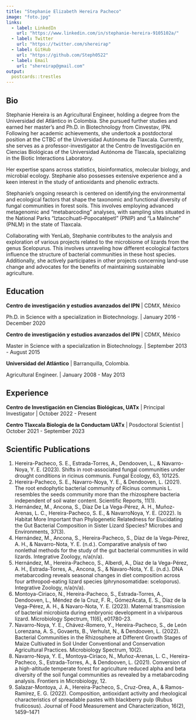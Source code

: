 ```yaml
---
title: "Stephanie Elizabeth Hereira Pacheco"
image: "foto.jpg"
links:
  - label: LinkedIn
    url: "https://www.linkedin.com/in/stephanie-hereira-9105102a/"
  - label: Twitter
    url: "https://twitter.com/shereirap"
  - label: GitHub
    url: "https://github.com/Steph0522"
  - label: Email
    url: "shereirap@gmail.com"
output:
  postcards::trestles
---
```

 
## Bio
 

Stephanie Hereira is an Agricultural Engineer, holding a degree from the Universidad del Atlántico in Colombia. She pursued further studies and earned her master's and Ph.D. in Biotechnology from Cinvestav, IPN. Following her academic achievements, she undertook a postdoctoral position at the CTBC of the Universidad Autónoma de Tlaxcala. Currently, she serves as a professor-investigator at the Centro de Investigación en Ciencias Biológicas of the Universidad Autónoma de Tlaxcala, specializing in the Biotic Interactions Laboratory.

Her expertise spans across statistics, bioinformatics, molecular biology, and microbial ecology. Stephanie also possesses extensive experience and a keen interest in the study of antioxidants and phenolic extracts.

Stephanie's ongoing research is centered on identifying the environmental and ecological factors that shape the taxonomic and functional diversity of fungal communities in forest soils. This involves employing advanced metagenomic and "metabarcoding" analyses, with sampling sites situated in the National Parks "Iztaccíhuatl–Popocatépetl" (PNIP) and "La Malinche" (PNLM) in the state of Tlaxcala.

Collaborating with YenLab, Stephanie contributes to the analysis and exploration of various projects related to the microbiome of lizards from the genus Scelopurus. This involves unraveling how different ecological factors influence the structure of bacterial communities in these host species. Additionally, she actively participates in other projects concerning land-use change and advocates for the benefits of maintaining sustainable agriculture.




## Education

**Centro de investigación y estudios avanzados del IPN** | CDMX, México 

Ph.D. in Science with a specialization in Biotechnology. | January 2016 - December 2020

**Centro de investigación y estudios avanzados del IPN** | CDMX, México 

Master in Science with a specialization in Biotechnology. | September 2013 - August 2015

**Universidad del Atlántico** | Barranquilla, Colombia. 

Agricultural Engineer. | January 2008 - May 2013


## Experience

**Centro de Investigación en Ciencias Biológicas, UATx** | Principal Investigator | October 2022 - Present

**Centro Tlaxcala Biología de la Conductam UATx** | Posdoctoral Scientist | October 2021 - September 2023


## Scientific Publications

1. Hereira-Pacheco, S. E., Estrada-Torres, A., Dendooven, L., & Navarro-Noya, Y. E. (2023). Shifts in root-associated fungal communities under drought conditions in ricinus communis. Fungal Ecology, 63, 101225.
2. Hereira-Pacheco, S. E., Navarro-Noya, Y. E., & Dendooven, L. (2021). The root endophytic bacterial community of Ricinus communis L. resembles the seeds community more than the rhizosphere bacteria independent of soil water content. Scientific Reports, 11(1).
3. Hernández, M., Ancona, S., Díaz De La Vega-Pérez, A. H., Muñoz-Arenas, L. C., Hereira-Pacheco, S. E., & NavarroNoya, Y. E. (2022). Is Habitat More Important than Phylogenetic Relatedness for Elucidating the Gut Bacterial Composition in Sister Lizard Species? Microbes and Environments, 37(3).
4. Hernández, M., Ancona, S., Hereira-Pacheco, S., Díaz de la Vega-Pérez, A. H., & Navarro-Nota, Y. E. (n.d.). Comparative analysis of two nonlethal methods for the study of the gut bacterial communities in wild lizards. Integrative Zoology, n/a(n/a).
5. Hernández, M., Hereira-Pacheco, S., Alberdi, A., Díaz de la Vega-Pérez, A. H., Estrada-Torres, A., Ancona, S., & Navaro-Nota, Y. E. (n.d.). DNA metabarcoding reveals seasonal changes in diet composition across four arthropod-eating lizard species (phrynosomatidae: sceloporus). Integrative Zoology, n/a(n/a).
6. Montoya-Ciriaco, N., Hereira-Pacheco, S., Estrada-Torres, A., Dendooven, L., Méndez de la Cruz, F. R., GómezAcata, E. S., Díaz de la Vega-Pérez, A. H., & Navaro-Nota, Y. E. (2023). Maternal transmission of bacterial microbiota during embryonic development in a viviparous lizard. Microbiology Spectrum, 11(6), e01780-23.
7. Navarro-Noya, Y. E., Chávez-Romero, Y., Hereira-Pacheco, S., de León Lorenzana, A. S., Govaerts, B., Verhulst, N., & Dendooven, L. (2022). Bacterial Communities in the Rhizosphere at Different Growth Stages of Maize Cultivated in Soil Under Conventional and Conservation Agricultural Practices. Microbiology Spectrum, 10(2).
8. Navarro-Noya, Y. E., Montoya-Ciriaco, N., Muñoz-Arenas, L. C., Hereira-Pacheco, S., Estrada-Torres, A., & Dendooven, L. (2021). Conversion of a high-altitude temperate forest for agriculture reduced alpha and beta diversity of the soil fungal communities as revealed by a metabarcoding analysis. Frontiers in Microbiology, 12.
9. Salazar-Montoya, J. A., Hereira-Pacheco, S., Cruz-Orea, A., & Ramos-Ramírez, E. G. (2022). Composition, antioxidant activity and rheological characteristics of spreadable pastes with blackberry pulp (Rubus fruticosus). Journal of Food Measurement and Characterization, 16(2), 1459–1471

